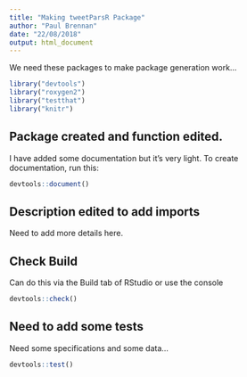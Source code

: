 ```yaml
---
title: "Making tweetParsR Package"
author: "Paul Brennan"
date: "22/08/2018"
output: html_document
---
```


We need these packages to make package generation work...
```r
library("devtools")
library("roxygen2")
library("testthat")
library("knitr")
```

## Package created and function edited. 
I have added some documentation but it's very light.
To create documentation, run this:
```r
devtools::document()
```

## Description edited to add imports
Need to add more details here.


## Check Build
Can do this via the Build tab of RStudio or use the console

```r
devtools::check()
```

## Need to add some tests
Need some specifications and some data...

```r
devtools::test()
```
